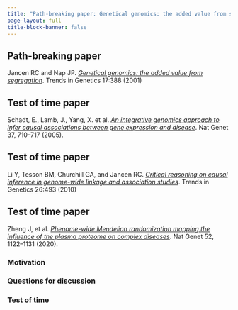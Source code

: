 ```yaml
---
title: "Path-breaking paper: Genetical genomics: the added value from segregation"
page-layout: full
title-block-banner: false
---
```

::: {.callout-tip}
## Path-breaking paper

Jancen RC and Nap JP. [*Genetical genomics: the added value from segregation*](https://doi.org/10.1016/s0168-9525(01)02310-1). Trends in Genetics 17:388 (2001)
:::


::: {.callout-note}
## Test of time paper

Schadt, E., Lamb, J., Yang, X. et al. [*An integrative genomics approach to infer causal associations between gene expression and disease*](https://doi.org/10.1038/ng1589). Nat Genet 37, 710–717 (2005).
:::

::: {.callout-note}
## Test of time paper

Li Y, Tesson BM, Churchill GA, and Jancen RC. [*Critical reasoning on causal inference in genome-wide linkage and association studies*](https://doi.org/10.1016%2Fj.tig.2010.09.002). Trends in Genetics 26:493 (2010)
:::

::: {.callout-note}
## Test of time paper
Zheng J, et al. [*Phenome-wide Mendelian randomization mapping the influence of the plasma proteome on complex diseases*](https://doi.org/10.1038/s41588-020-0682-6). Nat Genet 52, 1122–1131 (2020). 
:::

### Motivation

### Questions for discussion


### Test of time


